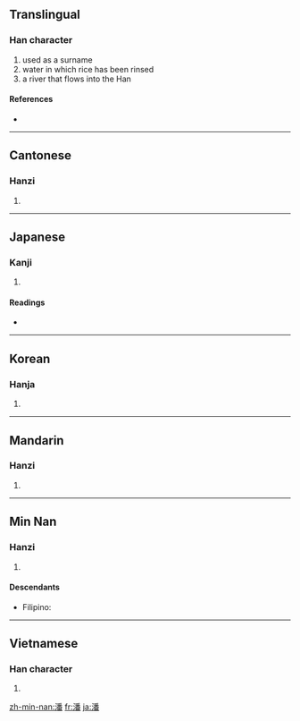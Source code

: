 ==Translingual==

===Han character===
{{Han char|rn=85|rad=水|as=12|sn=15|four=3216<sub>9</sub>|canj=水竹木田 (EHDW)}}

# used as a surname
# water in which rice has been rinsed
# a river that flows into the Han

====References====
* {{Han ref|kx=0649.050|dkj=18236|dj=1058.260|hdz=31745.100|uh=6F58|ud=28504|bh=BCEF|bd=48367}}

----

==Cantonese==

===Hanzi===
{{yue-hanzi|jyut=|y=pun1}}

# {{defn|Cantonese|sort=水12}}

----

==Japanese==

===Kanji===
{{ja-kanji|grade=|rs=水12}}

# {{defn|Japanese}}

====Readings====
* {{ja-readings|on=[[はん]] (han)|kun=[[しろみず]] (shiromizu), [[うずまき]] (uzumaki), [[あふれる]] (afureru)}}

----

==Korean==

===Hanja===
{{ko-hanja|hangeul=[[반]], [[번]]|eumhun=|rv=ban, beon|mr=pan, pŏn|y=pan, pen}}

# {{defn|Korean|sort=水12}}

----

==Mandarin==

===Hanzi===
{{cmn-hanzi|pin=[[pān]] ([[pan1]])|wg=p'an<sup>1</sup>}}

# {{defn|Mandarin|sort=水12}}

----

==Min Nan==

===Hanzi===
{{nan-hanzi}}

# {{defn|Min Nan}}

====Descendants====
* {{context|Hokkien dialect}} Filipino: {{l|fil|Pua}}

----

==Vietnamese==

===Han character===
{{vi-hantu|[[phan]]|rs=水12}}

# {{defn|Vietnamese|sort=水12}}

[[zh-min-nan:潘]]
[[fr:潘]]
[[ja:潘]]
